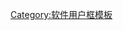{{Userbox
  |border-c = #000000
  |border-s = 1
  |id-c     = #ffffff
  |id-s     = 12
  |id-fc    = #ffffff
  |info-c   = #ffffff
  |info-s   = 8
  |info-fc  = #000000
  |id       = [[File:Clementine_logo.svg|40px]]
  |info     = 该用户使用[[Clementine]]聆听音乐。
  |nocat    = {{{nocat|}}}
}}
<noinclude>[[Category:软件用户框模板]]</noinclude>